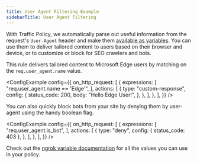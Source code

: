 ```yaml
---
title: User Agent Filtering Example
sidebarTitle: User Agent Filtering
---
```




With Traffic Policy, we automatically parse out useful information from the request's `User-Agent` header and make them [available as variables](/traffic-policy/variables/req/#requser_agentname). You can use them to deliver tailored content to users based on their browser and device, or to customize or block for SEO crawlers and bots.

This rule delivers tailored content to Microsoft Edge users by matching on the `req.user_agent.name` value.

<ConfigExample
	config={{
		on_http_request: [
			{
				expressions: [
					"req.user_agent.name == 'Edge'",
				],
				actions: [
					{
						type: "custom-response",
						config: {
							status_code: 200,
							body: "Hello Edge User!",
						},
					},
				],
			},
		],
	}}
/>

You can also quickly block bots from your site by denying them by user-agent using the handy boolean flag.

<ConfigExample
	config={{
		on_http_request: [
			{
				expressions: [
					"req.user_agent.is_bot",
				],
				actions: [
					{
						type: "deny",
						config: {
							status_code: 403
						},
					},
				],
			},
		],
	}}
/>

Check out the [ngrok variable documentation](/traffic-policy/variables/req/#requser_agentname) for all the values you can use in your policy.
